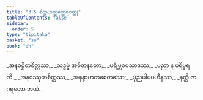 ```yaml
---
title: "3.5 စိတ္တဟတ္ထတ္ထေရဝတ္ထု"
tableOfContents: false
sidebar:
  order: 5
type: "tipitaka"
basket: "su"
book: "dh"
---
```



<DynamicBreadcrumb />

<Division number="38" book="dh">

<Paragraph number="41" type="verses" book="dh">
_အနဝဋ္ဌိတစိတ္တဿ,_  
_သဒ္ဓမ္မံ အဝိဇာနတော;_  
_ပရိပ္လဝပသာဒဿ,_  
_ပညာ န ပရိပူရတိ._  

</Paragraph>

</Division>
<Division number="39" book="dh">

<Paragraph number="42" type="verses" book="dh">
_အနဝဿုတစိတ္တဿ,_  
_အနနွာဟတစေတသော;_  
_ပုညပါပပဟီနဿ,_  
_နတ္ထိ ဇာဂရတော ဘယံ._
</Paragraph>
</Division>